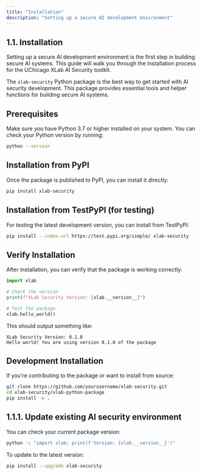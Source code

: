 ```yaml
---
title: "Installation"
description: "Setting up a secure AI development environment"
---
```


## 1.1. Installation

Setting up a secure AI development environment is the first step in building secure AI systems. This guide will walk you through the installation process for the UChicago XLab AI Security toolkit.

The `xlab-security` Python package is the best way to get started with AI security development. This package provides essential tools and helper functions for building secure AI systems.

## Prerequisites

Make sure you have Python 3.7 or higher installed on your system. You can check your Python version by running:

```bash
python --version
```

## Installation from PyPI

Once the package is published to PyPI, you can install it directly:

```bash
pip install xlab-security
```

## Installation from TestPyPI (for testing)

For testing the latest development version, you can install from TestPyPI:

```bash
pip install --index-url https://test.pypi.org/simple/ xlab-security
```

## Verify Installation

After installation, you can verify that the package is working correctly:

```python
import xlab

# Check the version
print(f"XLab Security Version: {xlab.__version__}")

# Test the package
xlab.hello_world()
```

This should output something like:

```
XLab Security Version: 0.1.0
Hello world! You are using version 0.1.0 of the package
```

## Development Installation

If you're contributing to the package or want to install from source:

```bash
git clone https://github.com/yourusername/xlab-security.git
cd xlab-security/xlab-python-package
pip install -e .
```

## 1.1.1. Update existing AI security environment

You can check your current package version:

```bash
python -c "import xlab; print(f'Version: {xlab.__version__}')"
```

To update to the latest version:

```bash
pip install --upgrade xlab-security
```
